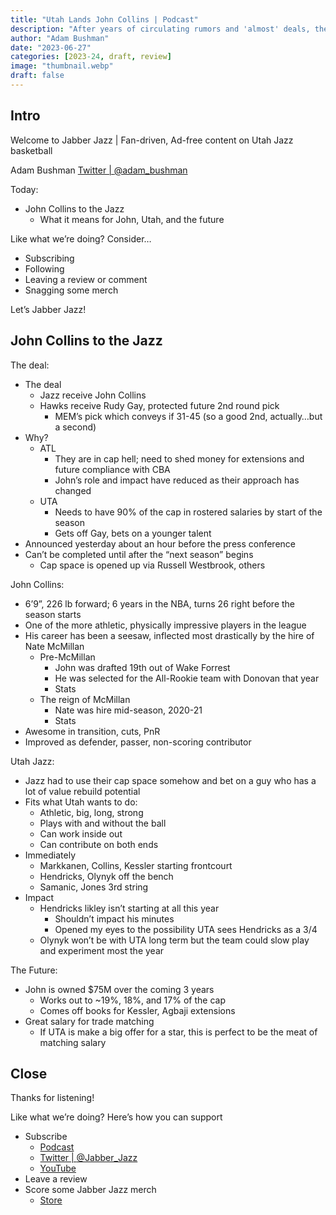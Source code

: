 ```yaml
---
title: "Utah Lands John Collins | Podcast"
description: "After years of circulating rumors and 'almost' deals, the Atlanta Hawks finally part ways with John Collins and the Utah Jazz are the team that lands him. We break down the deal and what it means for John, the Jazz, and the future."
author: "Adam Bushman"
date: "2023-06-27"
categories: [2023-24, draft, review]
image: "thumbnail.webp"
draft: false
---
```



## Intro

Welcome to Jabber Jazz | Fan-driven, Ad-free content on Utah Jazz basketball

Adam Bushman [Twitter | @adam_bushman](https://www.twitter.com/adam_bushman)

Today:

*   John Collins to the Jazz
    -   What it means for John, Utah, and the future


Like what we're doing? Consider...

*   Subscribing
*   Following
*   Leaving a review or comment
*   Snagging some merch

Let's Jabber Jazz!


## John Collins to the Jazz

The deal:

*   The deal
    -   Jazz receive John Collins
    -   Hawks receive Rudy Gay, protected future 2nd round pick
        *   MEM's pick which conveys if 31-45 (so a good 2nd, actually...but a second)
*   Why?
    -   ATL
        *   They are in cap hell; need to shed money for extensions and future compliance with CBA
        *   John's role and impact have reduced as their approach has changed
    -   UTA 
        *   Needs to have 90% of the cap in rostered salaries by start of the season
        *   Gets off Gay, bets on a younger talent
*   Announced yesterday about an hour before the press conference
*   Can't be completed until after the "next season" begins
    -   Cap space is opened up via Russell Westbrook, others


John Collins:

*   6'9", 226 lb forward; 6 years in the NBA, turns 26 right before the season starts
*   One of the more athletic, physically impressive players in the league
*   His career has been a seesaw, inflected most drastically by the hire of Nate McMillan
    -   Pre-McMillan
        *   John was drafted 19th out of Wake Forrest
        *   He was selected for the All-Rookie team with Donovan that year
        *   Stats
    -   The reign of McMillan
        *   Nate was hire mid-season, 2020-21
        *   Stats
*   Awesome in transition, cuts, PnR
*   Improved as defender, passer, non-scoring contributor

Utah Jazz:

*   Jazz had to use their cap space somehow and bet on a guy who has a lot of value rebuild potential
*   Fits what Utah wants to do:
    -   Athletic, big, long, strong
    -   Plays with and without the ball
    -   Can work inside out
    -   Can contribute on both ends
*   Immediately
    -   Markkanen, Collins, Kessler starting frontcourt
    -   Hendricks, Olynyk off the bench
    -   Samanic, Jones 3rd string
*   Impact
    -   Hendricks likley isn't starting at all this year
        *   Shouldn't impact his minutes
        *   Opened my eyes to the possibility UTA sees Hendricks as a 3/4
    -   Olynyk won't be with UTA long term but the team could slow play and experiment most the year

The Future:

*   John is owned $75M over the coming 3 years
    -   Works out to ~19%, 18%, and 17% of the cap
    -   Comes off books for Kessler, Agbaji extensions
*   Great salary for trade matching
    -   If UTA is make a big offer for a star, this is perfect to be the meat of matching salary


## Close

Thanks for listening!

Like what we're doing? Here's how you can support

*   Subscribe
    -   [Podcast](https://linktr.ee/jabberjazz)
    -   [Twitter | @Jabber_Jazz](https://twitter.com/Jabber_Jazz)
    -   [YouTube](https://www.youtube.com/jabberjazz)
*   Leave a review
*   Score some Jabber Jazz merch
    -   [Store](https://jabber-jazz.myspreadshop.com/)
